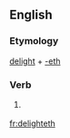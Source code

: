 ==English==

===Etymology===
[[delight]] + [[-eth]]

===Verb===
{{en-verb form}}

# {{context|archaic|lang=en}} {{third-person singular of|delight}}

[[fr:delighteth]]